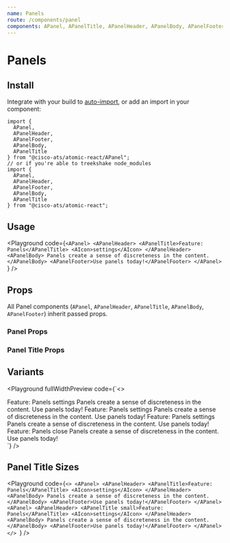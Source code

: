 ```yaml
---
name: Panels
route: /components/panel
components: APanel, APanelTitle, APanelHeader, APanelBody, APanelFooter
---
```



# Panels

## Install

Integrate with your build to [auto-import](/#integrating), or add an import in your component:

```
import {
  APanel,
  APanelHeader,
  APanelFooter,
  APanelBody,
  APanelTitle
} from "@cisco-ats/atomic-react/APanel";
// or if you're able to treekshake node_modules
import {
  APanel,
  APanelHeader,
  APanelFooter,
  APanelBody,
  APanelTitle
} from "@cisco-ats/atomic-react";
```

## Usage

<Playground
  code={`<APanel>
  <APanelHeader>
    <APanelTitle>Feature: Panels</APanelTitle>
    <AIcon>settings</AIcon>
  </APanelHeader>
  <APanelBody>
    Panels create a sense of discreteness in the content.
  </APanelBody>
  <APanelFooter>Use panels today!</APanelFooter>
</APanel>
`}
/>

## Props

All Panel components (`APanel`, `APanelHeader`, `APanelTitle`, `APanelBody`, `APanelFooter`) inherit passed props.

### Panel Props

<Props of="APanel" />

### Panel Title Props

<Props of="APanelTitle" />

## Variants

<Playground
  fullWidthPreview
  code={`<>
  <div className="d-flex">
    <APanel style={{flexBasis: "33%"}}>
      <APanelHeader>
        <APanelTitle>Feature: Panels</APanelTitle>
        <AIcon>settings</AIcon>
      </APanelHeader>
      <APanelBody>
        Panels create a sense of discreteness in the content.
      </APanelBody>
      <APanelFooter>Use panels today!</APanelFooter>
    </APanel>
    <APanel type="grey" style={{flexBasis: "33%"}}>
      <APanelHeader>
        <APanelTitle>Feature: Panels</APanelTitle>
        <AIcon>settings</AIcon>
      </APanelHeader>
      <APanelBody>
        Panels create a sense of discreteness in the content.
      </APanelBody>
      <APanelFooter>Use panels today!</APanelFooter>
    </APanel>
    <APanel type="white" style={{flexBasis: "33%"}}>
      <APanelHeader>
        <APanelTitle>Feature: Panels</APanelTitle>
        <AIcon>settings</AIcon>
      </APanelHeader>
      <APanelBody>
        Panels create a sense of discreteness in the content.
      </APanelBody>
      <APanelFooter>Use panels today!</APanelFooter>
    </APanel>
  </div>
  <div style={{padding: 20, position: "relative", minWidth: 300}}>
    <APanel type="dialog" style={{zIndex: 1}}>
      <APanelHeader>
        <APanelTitle>Feature: Panels</APanelTitle>
        <AIcon>close</AIcon>
      </APanelHeader>
      <APanelBody>
        Panels create a sense of discreteness in the content.
      </APanelBody>
      <APanelFooter>Use panels today!</APanelFooter>
    </APanel>
    <div
      style={{
        backgroundColor: "#000",
        opacity: 0.5,
        position: "absolute",
        top: 0,
        bottom: 0,
        right: 0,
        left: 0
      }}></div>
  </div>
</>`}
/>

## Panel Title Sizes

<Playground
  code={`<>
  <APanel>
    <APanelHeader>
      <APanelTitle>Feature: Panels</APanelTitle>
      <AIcon>settings</AIcon>
    </APanelHeader>
    <APanelBody>
      Panels create a sense of discreteness in the content.
    </APanelBody>
    <APanelFooter>Use panels today!</APanelFooter>
  </APanel>
  <APanel>
    <APanelHeader>
      <APanelTitle small>Feature: Panels</APanelTitle>
      <AIcon>settings</AIcon>
    </APanelHeader>
    <APanelBody>
      Panels create a sense of discreteness in the content.
    </APanelBody>
    <APanelFooter>Use panels today!</APanelFooter>
  </APanel>
</>
`}
/>
